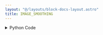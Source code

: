 ```yaml
---
layout: "@/layouts/block-docs-layout.astro"
title: IMAGE_SMOOTHING
---
```



<PythonDocsDisplay docstring={docstring} />
<AppDisplay app={app} />

<details>
<summary>Python Code</summary>
```python
from flojoy import flojoy, Image
import cv2
import numpy as np
from typing import Literal


@flojoy(deps={"opencv-python": "4.8.0.76"})
def IMAGE_SMOOTHING(
    default: Image,
    kernel: int = 5,
    smoothing_type: Literal["average", "gaussian", "median", "bilateral"] = "average",
) -> Image:
    """The IMAGE_SMOOTHING node applies an image smoothing operation on the input DataContainer class, specifically for the 'image' type, represented by the RGB(A) channels.

    Note: For "gaussian" and "median" type, you are only allowed an odd number for the kernel value.

    See https://docs.opencv.org/4.x/d4/d13/tutorial_py_filtering.html for smoothing function information.

    Inputs
    ------
    default : Image
        The input image to apply smoothing to.

    Parameters
    ----------
    kernel : int
        The strength of the smoothing (larger = stronger smoothing).
    smoothing_type : select
        The type of smoothing function to use.

    Returns
    -------
    Image
        The smoothed image.
    """

    r = default.r
    g = default.g
    b = default.b
    a = default.a

    if a is not None:
        rgba_image = np.stack((r, g, b, a), axis=2)
    else:
        rgba_image = np.stack((r, g, b), axis=2)

    try:
        match smoothing_type:
            case "average":
                image = cv2.blur(rgba_image, (kernel, kernel))
            case "gaussian":
                assert kernel & 1, "Kernel must be odd for 'gaussian' smoothing."
                image = cv2.GaussianBlur(rgba_image, (kernel, kernel), 0)
            case "median":
                assert kernel & 1, "Kernel must be odd for 'median' smoothing."
                image = cv2.medianBlur(rgba_image, kernel)
            case "bilateral":
                rgba_image = cv2.cvtColor(rgba_image, cv2.COLOR_BGRA2BGR)
                image = cv2.bilateralFilter(rgba_image, kernel, kernel * 5, kernel * 5)
        try:
            r, g, b, a = cv2.split(image)
        except:
            r, g, b = cv2.split(image)
        if a is None:
            a = None
        return Image(
            r=r,
            g=g,
            b=b,
            a=a,
        )
    except Exception as e:
        raise e

```
[Find this Flojoy Block on GitHub](https://github.com/flojoy-ai/blocks/blob/main/blocks/TRANSFORMERS/IMAGE_PROCESSING/IMAGE_SMOOTHING/IMAGE_SMOOTHING.py)
</details>


## Example
